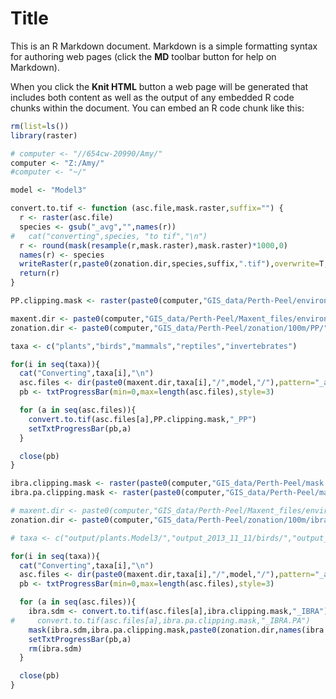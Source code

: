 Title
========================================================

This is an R Markdown document. Markdown is a simple formatting syntax for authoring web pages (click the **MD** toolbar button for help on Markdown).

When you click the **Knit HTML** button a web page will be generated that includes both content as well as the output of any embedded R code chunks within the document. You can embed an R code chunk like this:

```r
rm(list=ls())
library(raster)

# computer <- "//654cw-20990/Amy/"
computer <- "Z:/Amy/"
#computer <- "~/"

model <- "Model3"

convert.to.tif <- function (asc.file,mask.raster,suffix="") {
  r <- raster(asc.file)
  species <- gsub("_avg","",names(r))
#   cat("converting",species, "to tif","\n")
  r <- round(mask(resample(r,mask.raster),mask.raster)*1000,0)
  names(r) <- species
  writeRaster(r,paste0(zonation.dir,species,suffix,".tif"),overwrite=T,dataType='INT2U')
  return(r)
}

```


```r

PP.clipping.mask <- raster(paste0(computer,"GIS_data/Perth-Peel/environmental data/100m/clipping.mask.tif"))

maxent.dir <- paste0(computer,"GIS_data/Perth-Peel/Maxent_files/environmental_data/100m/ibra/output/")
zonation.dir <- paste0(computer,"GIS_data/Perth-Peel/zonation/100m/PP/")

taxa <- c("plants","birds","mammals","reptiles","invertebrates")

for(i in seq(taxa)){
  cat("Converting",taxa[i],"\n")
  asc.files <- dir(paste0(maxent.dir,taxa[i],"/",model,"/"),pattern="_avg.asc$",full.names=T)
  pb <- txtProgressBar(min=0,max=length(asc.files),style=3)

  for (a in seq(asc.files)){
    convert.to.tif(asc.files[a],PP.clipping.mask,"_PP")
    setTxtProgressBar(pb,a)
  }

  close(pb)
}

```


```r
ibra.clipping.mask <- raster(paste0(computer,"GIS_data/Perth-Peel/mask files/ibra.clipping.mask.tif"))
ibra.pa.clipping.mask <- raster(paste0(computer,"GIS_data/Perth-Peel/mask files/ibra.pa.clipping.mask.tif"))

# maxent.dir <- paste0(computer,"GIS_data/Perth-Peel/Maxent_files/environmental_data/100m/ibra/")
zonation.dir <- paste0(computer,"GIS_data/Perth-Peel/zonation/100m/ibra/")

# taxa <- c("output/plants.Model3/","output_2013_11_11/birds/","output_2013_11_11/mammals/","output_2013_11_11/reptiles/","output_2013_11_11/invertebrates/")

for(i in seq(taxa)){
  cat("Converting",taxa[i],"\n")
  asc.files <- dir(paste0(maxent.dir,taxa[i],"/",model,"/"),pattern="_avg.asc$",full.names=T)
  pb <- txtProgressBar(min=0,max=length(asc.files),style=3)

  for (a in seq(asc.files)){
    ibra.sdm <- convert.to.tif(asc.files[a],ibra.clipping.mask,"_IBRA")
#     convert.to.tif(asc.files[a],ibra.pa.clipping.mask,"_IBRA.PA")
    mask(ibra.sdm,ibra.pa.clipping.mask,paste0(zonation.dir,names(ibra.sdm),"_IBRA.PA",".tif"),overwrite=T,dataType='INT2U')
    setTxtProgressBar(pb,a)
    rm(ibra.sdm)
  }

  close(pb)
}



```

